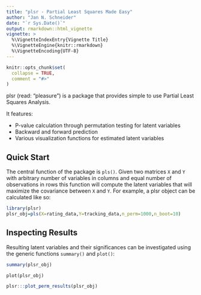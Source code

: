 ---
title: "plsr - Partial Least Squares Made Easy"
author: "Jan N. Schneider"
date: "`r Sys.Date()`"
output: rmarkdown::html_vignette
vignette: >
  %\VignetteIndexEntry{Vignette Title}
  %\VignetteEngine{knitr::rmarkdown}
  %\VignetteEncoding{UTF-8}
---

```{r setup, include = FALSE}
knitr::opts_chunk$set(
  collapse = TRUE,
  comment = "#>"
)
```

plsr (read: "pleasure") is a package that provides simple to use Partial Least Squares Analysis.

It features:

* P-value calculation through permutation testing for latent variables 
* Backward and forward prediction 
* Various visualization functions for estimated latent variables


## Quick Start

The central function of the package is `pls()`. Given two matrices `X` and `Y` with arbitrary number of variables in columns and equal number of observations in rows this function will compute the latent variables that will maximize the covariance between `X` and `Y`.
For example, a plsr object can be calculated like so:
```{r, results="hide"}
library(plsr)
plsr_obj=pls(X=rating_data,Y=tracking_data,n_perm=1000,n_boot=10)
```  
## Inspecting Results

Resulting latent variables and their significances can be investigated using the generic functions `summary()` and `plot()`:
```{r}
summary(plsr_obj)
```

```
plot(plsr_obj)
```

```{r, echo=FALSE, fig.width = 3.5, fig.align = "center"}
plsr:::plot_perm_results(plsr_obj)
```

